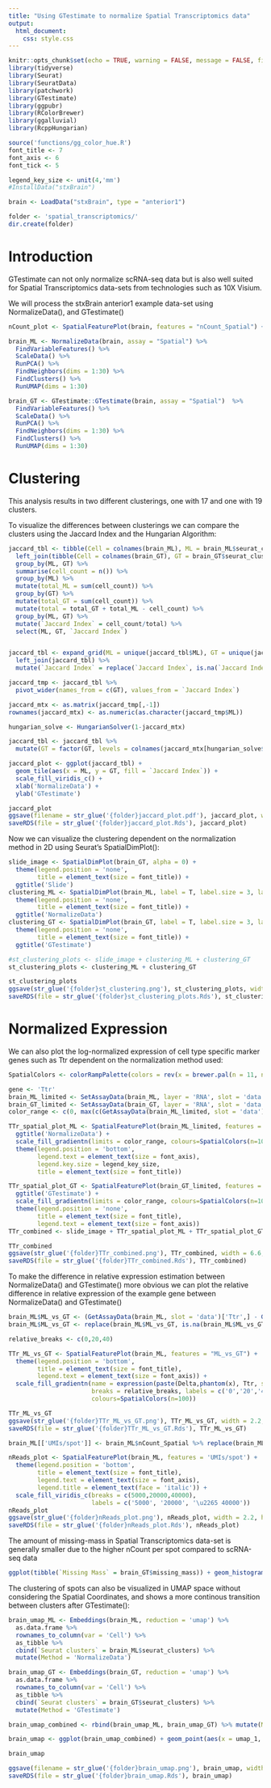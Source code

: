 ```yaml
---
title: "Using GTestimate to normalize Spatial Transcriptomics data"
output: 
  html_document:
    css: style.css
---
```



```r
knitr::opts_chunk$set(echo = TRUE, warning = FALSE, message = FALSE, fig.width=10, fig.height=6)
library(tidyverse)
library(Seurat)
library(SeuratData)
library(patchwork)
library(GTestimate)
library(ggpubr)
library(RColorBrewer)
library(ggalluvial)
library(RcppHungarian)

source('functions/gg_color_hue.R')
font_title <- 7
font_axis <- 6
font_tick <- 5

legend_key_size <- unit(4,'mm')
#InstallData("stxBrain")

brain <- LoadData("stxBrain", type = "anterior1")

folder <- 'spatial_transcriptomics/'
dir.create(folder)
```

# Introduction
GTestimate can not only normalize scRNA-seq data but is also well suited for Spatial Transcriptomics data-sets from technologies such as 10X Visium.

We will process the stxBrain anterior1 example data-set using NormalizeData(), and  GTestimate()

```r
nCount_plot <- SpatialFeaturePlot(brain, features = "nCount_Spatial") + theme(legend.position = "top")

brain_ML <- NormalizeData(brain, assay = "Spatial") %>%
  FindVariableFeatures() %>%
  ScaleData() %>%
  RunPCA() %>%
  FindNeighbors(dims = 1:30) %>%
  FindClusters() %>%
  RunUMAP(dims = 1:30)

brain_GT <- GTestimate::GTestimate(brain, assay = "Spatial")  %>%
  FindVariableFeatures() %>%
  ScaleData() %>%
  RunPCA() %>%
  FindNeighbors(dims = 1:30) %>%
  FindClusters() %>%
  RunUMAP(dims = 1:30)
```
# Clustering
This analysis results in two different clusterings, one with 17 and one with 19 clusters.

To visualize the differences between clusterings we can compare the clusters using the Jaccard Index and the Hungarian Algorithm:

```r

jaccard_tbl <- tibble(Cell = colnames(brain_ML), ML = brain_ML$seurat_clusters) %>%
  left_join(tibble(Cell = colnames(brain_GT), GT = brain_GT$seurat_clusters)) %>%
  group_by(ML, GT) %>%
  summarise(cell_count = n()) %>%
  group_by(ML) %>%
  mutate(total_ML = sum(cell_count)) %>%
  group_by(GT) %>%
  mutate(total_GT = sum(cell_count)) %>%
  mutate(total = total_GT + total_ML - cell_count) %>%
  group_by(ML, GT) %>%
  mutate(`Jaccard Index` = cell_count/total) %>%
  select(ML, GT, `Jaccard Index`)


jaccard_tbl <- expand_grid(ML = unique(jaccard_tbl$ML), GT = unique(jaccard_tbl$GT)) %>%
  left_join(jaccard_tbl) %>% 
  mutate(`Jaccard Index` = replace(`Jaccard Index`, is.na(`Jaccard Index`), 0))

jaccard_tmp <- jaccard_tbl %>%
  pivot_wider(names_from = c(GT), values_from = `Jaccard Index`)

jaccard_mtx <- as.matrix(jaccard_tmp[,-1])
rownames(jaccard_mtx) <- as.numeric(as.character(jaccard_tmp$ML))

hungarian_solve <- HungarianSolver(1-jaccard_mtx)

jaccard_tbl <- jaccard_tbl %>%
  mutate(GT = factor(GT, levels = colnames(jaccard_mtx[hungarian_solve$pairs[,1], hungarian_solve$pairs[,2]])))

jaccard_plot <- ggplot(jaccard_tbl) +
  geom_tile(aes(x = ML, y = GT, fill = `Jaccard Index`)) +
  scale_fill_viridis_c() +
  xlab('NormalizeData') +
  ylab('GTestimate')

jaccard_plot
ggsave(filename = str_glue('{folder}jaccard_plot.pdf'), jaccard_plot, width = 4.5, height = 3)
saveRDS(file = str_glue('{folder}jaccard_plot.Rds'), jaccard_plot)
```

Now we can visualize the clustering dependent on the normalization method in 2D using Seurat's SpatialDimPlot():

```r
slide_image <- SpatialDimPlot(brain_GT, alpha = 0) +
  theme(legend.position = 'none',
        title = element_text(size = font_title)) +
  ggtitle('Slide')
clustering_ML <- SpatialDimPlot(brain_ML, label = T, label.size = 3, label.color = 'black') +
  theme(legend.position = 'none',
        title = element_text(size = font_title)) +
  ggtitle('NormalizeData')
clustering_GT <- SpatialDimPlot(brain_GT, label = T, label.size = 3, label.color = 'black') +
  theme(legend.position = 'none',
        title = element_text(size = font_title)) +
  ggtitle('GTestimate')

#st_clustering_plots <- slide_image + clustering_ML + clustering_GT
st_clustering_plots <- clustering_ML + clustering_GT

st_clustering_plots
ggsave(str_glue('{folder}st_clustering.png'), st_clustering_plots, width = 6.6, height = 4.4)
saveRDS(file = str_glue('{folder}st_clustering_plots.Rds'), st_clustering_plots)

```
# Normalized Expression
We can also plot the log-normalized expression of cell type specific marker genes such as Ttr dependent on the normalization method used:

```r

SpatialColors <- colorRampPalette(colors = rev(x = brewer.pal(n = 11, name = "Spectral")))

gene <- 'Ttr'
brain_ML_limited <- SetAssayData(brain_ML, layer = 'RNA', slot = 'data', new.data = replace(GetAssayData(brain_ML, layer = 'RNA', slot = 'data'), list = GetAssayData(brain_ML) > 3, 3))
brain_GT_limited <- SetAssayData(brain_GT, layer = 'RNA', slot = 'data', new.data = replace(GetAssayData(brain_GT, layer = 'RNA', slot = 'data'), list = GetAssayData(brain_GT) > 3, 3))
color_range <- c(0, max(c(GetAssayData(brain_ML_limited, slot = 'data')[gene,], GetAssayData(brain_GT_limited, slot = 'data')[gene,])))

TTr_spatial_plot_ML <- SpatialFeaturePlot(brain_ML_limited, features = gene, slot = 'data') +
  ggtitle('NormalizeData') +
  scale_fill_gradientn(limits = color_range, colours=SpatialColors(n=100), breaks = c(0,1,2,3), labels = c(0,1,2,'\u2265 3')) +
  theme(legend.position = 'bottom',
        legend.text = element_text(size = font_axis),
        legend.key.size = legend_key_size,
        title = element_text(size = font_title))

TTr_spatial_plot_GT <- SpatialFeaturePlot(brain_GT_limited, features = gene, slot = 'data') +
  ggtitle('GTestimate') +
  scale_fill_gradientn(limits = color_range, colours=SpatialColors(n=100), breaks = c(0,1,2,3), labels = c(0,1,2,'\u2265 3')) +
  theme(legend.position = 'none',
        title = element_text(size = font_title),
        legend.text = element_text(size = font_axis))
TTr_combined <- slide_image + TTr_spatial_plot_ML + TTr_spatial_plot_GT

TTr_combined
ggsave(str_glue('{folder}TTr_combined.png'), TTr_combined, width = 6.6, height = 2.8)
saveRDS(file = str_glue('{folder}TTr_combined.Rds'), TTr_combined)

```

To make the difference in relative expression estimation between NormalizeData() and GTestimate() more obvious we can plot the relative difference in relative expression of the example gene between NormalizeData() and GTestimate()

```r

brain_ML$ML_vs_GT <- (GetAssayData(brain_ML, slot = 'data')['Ttr',] - GetAssayData(brain_GT, slot = 'data')['Ttr',])/GetAssayData(brain_ML, slot = 'data')['Ttr',] * 100
brain_ML$ML_vs_GT <- replace(brain_ML$ML_vs_GT, is.na(brain_ML$ML_vs_GT), 0)

relative_breaks <- c(0,20,40)

TTr_ML_vs_GT <- SpatialFeaturePlot(brain_ML, features = "ML_vs_GT") +
  theme(legend.position = 'bottom',
        title = element_text(size = font_title),
        legend.text = element_text(size = font_axis)) +
  scale_fill_gradientn(name = expression(paste(Delta,phantom(x), Ttr, sep = '')),
                       breaks = relative_breaks, labels = c('0','20','40%'),
                       colours=SpatialColors(n=100))

TTr_ML_vs_GT
ggsave(str_glue('{folder}TTr_ML_vs_GT.png'), TTr_ML_vs_GT, width = 2.2, height = 2.8)
saveRDS(file = str_glue('{folder}TTr_ML_vs_GT.Rds'), TTr_ML_vs_GT)

brain_ML[['UMIs/spot']] <- brain_ML$nCount_Spatial %>% replace(brain_ML$nCount_Spatial > 40000, 40000)

nReads_plot <- SpatialFeaturePlot(brain_ML, features = 'UMIs/spot') +
  theme(legend.position = 'bottom',
        title = element_text(size = font_title),
        legend.text = element_text(size = font_axis),
        legend.title = element_text(face = 'italic')) +
  scale_fill_viridis_c(breaks = c(5000,20000,40000),
                       labels = c('5000', '20000', '\u2265 40000'))
nReads_plot
ggsave(str_glue('{folder}nReads_plot.png'), nReads_plot, width = 2.2, height = 2.8)
saveRDS(file = str_glue('{folder}nReads_plot.Rds'), nReads_plot)

```

The amount of missing-mass in Spatial Transcriptomics data-set is generally smaller due to the higher nCount per spot compared to scRNA-seq data


```r
ggplot(tibble(`Missing Mass` = brain_GT$missing_mass)) + geom_histogram(aes(x = `Missing Mass`), bins = 30, fill = "#3182BD", color = 'white') + theme_classic()
```

The clustering of spots can also be visualized in UMAP space without considering the Spatial Coordinates, and shows a more continous transition between clusters after GTestimate():

```r
brain_umap_ML <- Embeddings(brain_ML, reduction = 'umap') %>%
  as.data.frame %>%
  rownames_to_column(var = 'Cell') %>%
  as_tibble %>%
  cbind(`Seurat clusters` = brain_ML$seurat_clusters) %>%
  mutate(Method = 'NormalizeData')

brain_umap_GT <- Embeddings(brain_GT, reduction = 'umap') %>%
  as.data.frame %>%
  rownames_to_column(var = 'Cell') %>%
  as_tibble %>%
  cbind(`Seurat clusters` = brain_GT$seurat_clusters) %>%
  mutate(Method = 'GTestimate')

brain_umap_combined <- rbind(brain_umap_ML, brain_umap_GT) %>% mutate(Method = factor(Method, levels = c('NormalizeData', 'GTestimate')))

brain_umap <- ggplot(brain_umap_combined) + geom_point(aes(x = umap_1, y = umap_2, col = `Seurat clusters`), size = 0.15) + facet_wrap(~Method, scales = 'free') + theme(legend.position = 'none')

brain_umap

ggsave(filename = str_glue('{folder}brain_umap.png'), brain_umap, width = 5, height = 2.5)
saveRDS(file = str_glue('{folder}brain_umap.Rds'), brain_umap)

```
